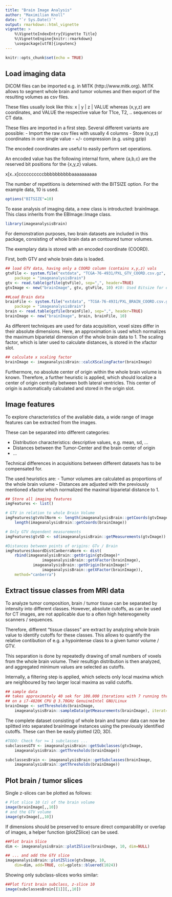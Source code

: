 ```yaml
---
title: "Brain Image Analysis"
author: "Maximilian Knoll"
date: "`r Sys.Date()`"
output: rmarkdown::html_vignette
vignette: >
    %\VignetteIndexEntry{Vignette Title}
    %\VignetteEngine{knitr::rmarkdown}
    \usepackage[utf8]{inputenc} 
---
```


```r
knitr::opts_chunk$set(echo = TRUE)
```

## Load imaging data 

DICOM files can be imported e.g. in MITK (http://www.mitk.org). MITK allows to 
segment whole brain and tumor volumes and then export of the resulting volumes 
as csv files.

These files usually look like this:
x | y | z | VALUE 
whereas (x,y,z) are coordinates, and VALUE the respective
value for T1ce, T2, .. sequences or CT data.

These files are imported in a first step. Several different variants are
possible:
- Import the raw csv files with usually 4 columns
- Store (x,y,z) coordinates in one single value
- +/- compression (e.g. using gzip)

The encoded coordinates are useful to easily perform set operations. 

An encoded value has the following internal form, where {a,b,c} are the 
reserved bit positions for the {x,y,z} values.

x[x..x]ccccccccccbbbbbbbbbbaaaaaaaaaa

The number of repetitions is determined with the BITSIZE option. For the 
example data, 10 is used. 

```r
options("BITSIZE"=10)
```

To ease analysis of imaging data, a new class is introducted: brainImage.
This class inherits from the EBImage::Image class.

```r
library(imageanalysisBrain)
```

For demonstration purposes, two brain datasets are included in this package,
consisting of whole brain data an contoured tumor volumes.

The exemplary data is stored with an encoded coordinate (COORD). 

First, both GTV and whole brain data is loaded.

```r
## load GTV data, having only a COORD column (contains x,y,z) vals
gtvFile <- system.file("extdata", "TCGA-76-4931/PXL_GTV_COORD.csv.gz", 
    package = "imageanalysisBrain")
gtv <- read.table(gzfile(gtvFile), sep=",", header=TRUE)
gtvImage <- new("brainImage", gtv, gtvFile, 10) #10: Used Bitsize for encoding

##Load Brain data
brainFile <- system.file("extdata", "TCGA-76-4931/PXL_BRAIN_COORD.csv.gz", 
    package = "imageanalysisBrain")
brain <- read.table(gzfile(brainFile), sep=",", header=TRUE)
brainImage <- new("brainImage", brain, brainFile, 10) 
```

As different techniques are used for data acquisition, voxel sizes differ 
in their absolute dimensions. Here, an approximation is used which normalizes
the maximum biparietal dimension of the whole brain data to 1. 
The scaling factor, which is later used to calculate distances, is stored 
in the xfactor slot.

```r
## calculate x scaling factor 
brainImage <- imageanalysisBrain::calcXScalingFactor(brainImage)
```

Furthermore, no absolute center of origin within the whole brain volume is 
known. Therefore, a further heuristic is applied, which should localize
a center of origin centrally between both lateral ventricles.
This center of origin is automatically calculated and stored in the 
origin slot.


## Image features 

To explore characteristics of the available data, a wide range of image 
features can be extracted from the images.

These can be separated into different categories:

- Distribution characteristics: descriptive values, e.g. mean, sd, ...
- Distances between the Tumor-Center and the brain center
    of origin 
- ...

Technical differences in acquisitions between different datasets has to be 
compensated for. 

The used heuristics are: 
- Tumor volumes are calculated as proportions of the whole brain volume
- Distances are adjusted with the previously mentioned xfactor which
    normalized the maximal biparietal distance to 1.

```r
## Store all imaging features
imgFeatures <- list()

# GTV in relation to whole Brain Volume
imgFeatures$gtvVolNorm <- length(imageanalysisBrain::getCoords(gtvImage))/
    length(imageanalysisBrain::getCoords(brainImage))

# Only GTV dependent measurements
imgFeatures$gtvSD <- sd(imageanalysisBrain::getMeasurements(gtvImage))

#Distances between points of origins: GTv / Brain
imgFeatures$koordDistCanberraNorm <- dist(
    rbind(imageanalysisBrain::getOrigin(gtvImage)*
                imageanalysisBrain::getXFactor(brainImage), 
            imageanalysisBrain::getOrigin(brainImage)*
                imageanalysisBrain::getXFactor(brainImage)),
    method="canberra")
```


## Extract tissue classes from MRI data

To analyze tumor composition, brain / tumor tissue can be separated 
by intensity into different classes. However, absolute cutoffs,
as can be used for CT images, are not applicable due to a often 
high hetereogeneity scanners / sequences. 

Therefore, different "tissue classes" are extract by analyzing whole 
brain value to identify cutoffs for these classes.
This allows to quantify the relative contibution of e.g. a hypointense 
class to a given tumor volume / GTV. 

This separation is done by repeatedly drawing of small numbers of voxels
from the whole brain volume. Their resultign distribution is then 
analyzed, and aggregated minimum values are selected as cutoffs. 

Internally, a filtering step is applied, which selects only local 
maxima which are neighboured by two larger local maxima as valid 
cutoffs.

```r
## sample data 
## takes approximately 40 sek for 100.000 iterations with 7 running threads
## on a i7-4820K CPU @ 3.70GHz GenuineIntel GNU/Linux
brainImage <- setThresholds(brainImage,
    imageanalysisBrain::sampleData(getMeasurements(brainImage), iterat=10000))
```

The complete dataset consisting of whole brain and tumor data can 
now be splitted into separated brainImage instances using the previously 
identified cutoffs.
These can then be easily plotted (2D, 3D).

```r
#TODO: Check for >= 1 subclasses ... 
subclassesGTV <- imageanalysisBrain::getSubclasses(gtvImage, 
    imageanalysisBrain::getThresholds(brainImage))

subclassesBrain <- imageanalysisBrain::getSubclasses(brainImage, 
    imageanalysisBrain::getThresholds(brainImage))
```
## Plot brain / tumor slices

Single z-slices can be plotted as follows:

```r
# Plot slice 10 (z) of the brain volume
image(brainImage[,,10])
# and the GTV volume
image(gtvImage[,,10])
```

If dimensions should be preserved to ensure direct comparability 
or overlap of images, a helper function (plotZSlice) can be used.

```r
##Plot brain Slice
dim <- imageanalysisBrain::plotZSlice(brainImage, 10, dim=NULL) 

## ... and add the GTV slice 
imageanalysisBrain::plotZSlice(gtvImage, 10, 
    dim=dim, add=TRUE, col=gplots::bluered(1024)) 
```

Showing only subclass-slices works similar:

```r
##Plot first brain subclass, z-slice 10
image(subclassesBrain[[1]][,,10])
```

